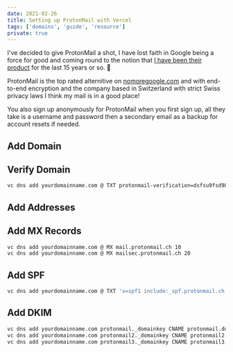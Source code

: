 ```yaml
---
date: 2021-02-26
title: Setting up ProtonMail with Vercel
tags: ['domains', 'guide', 'resource']
private: true
---
```


I've decided to give ProtonMail a shot, I have lost faith in Google
being a force for good and coming round to the notion that [I have
been their product] for the last 15 years or so. 😬

ProtonMail is the top rated alternitive on [nomoregoogle.com] and with
end-to-end encryption and the company based in Switzerland with strict
Swiss privacy laws I think my mail is in a good place!

You also sign up anonymously for ProtonMail when you first sign up,
all they take is a username and password then a secondary email as a
backup for account resets if needed.

## Add Domain

## Verify Domain

```bash
vc dns add yourdomainname.com @ TXT protonmail-verification=dsfsu9fsd989vv
```

## Add Addresses

## Add MX Records

```bash
vc dns add yourdomainname.com @ MX mail.protonmail.ch 10
vc dns add yourdomainname.com @ MX mailsec.protonmail.ch 20
```

## Add SPF

```bash
vc dns add yourdomainname.com @ TXT 'v=spf1 include:_spf.protonmail.ch mx ~all'
```

## Add DKIM

```bash
vc dns add yourdomainname.com protonmail._domainkey CNAME protonmail.domainkey.f98sd8f90s.domains.proton.ch.
vc dns add yourdomainname.com protonmail2._domainkey CNAME protonmail2.domainkey.f98sd8f90s.domains.proton.ch.
vc dns add yourdomainname.com protonmail3._domainkey CNAME protonmail3.domainkey.f98sd8f90s.domains.proton.ch.
```

<!-- Links -->

[nomoregoogle.com]: http://nomoregoogle.com/
[i have been their product]:
  https://quoteinvestigator.com/2017/07/16/product/

